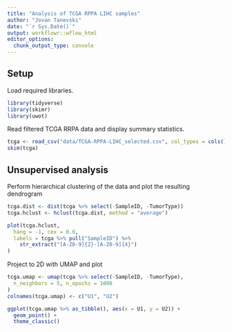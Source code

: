 ```yaml
---
title: "Analysis of TCGA RPPA LIHC samples"
author: "Jovan Tanevski"
date: "`r Sys.Date()`"
output: workflowr::wflow_html
editor_options:
  chunk_output_type: console
---
```


## Setup

Load required libraries.

```r
library(tidyverse)
library(skimr)
library(uwot)
```

Read filtered TCGA RRPA data and display summary statistics.

```r
tcga <- read_csv("data/TCGA-RPPA-LIHC_selected.csv", col_types = cols())
skim(tcga)
```


## Unsupervised analysis

Perform hierarchical clustering of the data and plot the resulting dendrogram

```r
tcga.dist <- dist(tcga %>% select(-SampleID, -TumorType))
tcga.hclust <- hclust(tcga.dist, method = "average")

plot(tcga.hclust,
  hang = -1, cex = 0.6,
  labels = tcga %>% pull("SampleID") %>%
    str_extract("[A-Z0-9]{2}-[A-Z0-9]{4}")
)
```

Project to 2D with UMAP and plot

```r
tcga.umap <- umap(tcga %>% select(-SampleID, -TumorType),
  n_neighbors = 5, n_epochs = 1000
)
colnames(tcga.umap) <- c("U1", "U2")

ggplot(tcga.umap %>% as_tibble(), aes(x = U1, y = U2)) +
  geom_point() +
  theme_classic()
```
